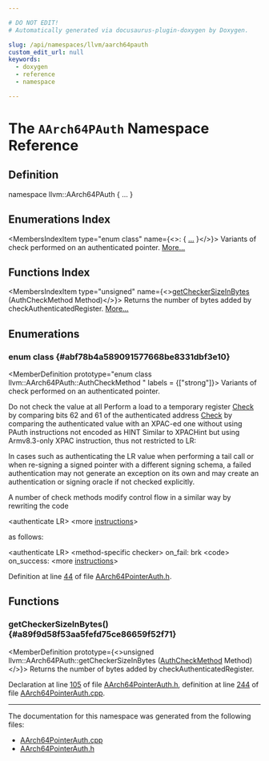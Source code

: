 ```yaml
---

# DO NOT EDIT!
# Automatically generated via docusaurus-plugin-doxygen by Doxygen.

slug: /api/namespaces/llvm/aarch64pauth
custom_edit_url: null
keywords:
  - doxygen
  - reference
  - namespace

---
```





# The `AArch64PAuth` Namespace Reference

<DoxygenPage pluginConfig={pluginConfig}>



## Definition

<CodeBlock>namespace llvm::AArch64PAuth &#123; ... &#125;</CodeBlock>

## Enumerations Index

<MembersIndex>

<MembersIndexItem
  type="enum class"
  name={<>:  &#123; <a href="#abf78b4a589091577668be8331dbf3e10">...</a> &#125;</>}>
Variants of check performed on an authenticated pointer. <a href="#abf78b4a589091577668be8331dbf3e10">More...</a>
</MembersIndexItem>

</MembersIndex>

## Functions Index

<MembersIndex>

<MembersIndexItem
  type="unsigned"
  name={<><a href="#a89f9d58f53aa5fefd75ce86659f52f71">getCheckerSizeInBytes</a> (AuthCheckMethod Method)</>}>
Returns the number of bytes added by checkAuthenticatedRegister. <a href="#a89f9d58f53aa5fefd75ce86659f52f71">More...</a>
</MembersIndexItem>

</MembersIndex>


<SectionDefinition>

## Enumerations

### enum class  {#abf78b4a589091577668be8331dbf3e10}

<MemberDefinition
  prototype="enum class llvm::AArch64PAuth::AuthCheckMethod "
 labels = {["strong"]}>
Variants of check performed on an authenticated pointer.

<EnumerationList title="Enumeration values">

<Link id="abf78b4a589091577668be8331dbf3e10a6adf97f83acf6453d4a6a4b1070f3754" />
<EnumerationListItem name="None">
Do not check the value at all
</EnumerationListItem>

<Link id="abf78b4a589091577668be8331dbf3e10a24204a7fa8ab4d609a76a48ac4673b22" />
<EnumerationListItem name="DummyLoad">
Perform a load to a temporary register
</EnumerationListItem>

<Link id="abf78b4a589091577668be8331dbf3e10a47343d56dc562d3a8366d3854eb64161" />
<EnumerationListItem name="HighBitsNoTBI">
<a href="/docs/api/namespaces/llvm/check">Check</a> by comparing bits 62 and 61 of the authenticated address
</EnumerationListItem>

<Link id="abf78b4a589091577668be8331dbf3e10a1fb8b484947fc2d97a18d9b90e0c08fb" />
<EnumerationListItem name="XPACHint">
<a href="/docs/api/namespaces/llvm/check">Check</a> by comparing the authenticated value with an XPAC-ed one without using PAuth instructions not encoded as HINT
</EnumerationListItem>

<Link id="abf78b4a589091577668be8331dbf3e10ae34527c9d45ac8d5e68634911bfcd36e" />
<EnumerationListItem name="XPAC">
Similar to XPACHint but using Armv8.3-only XPAC instruction, thus not restricted to LR:
</EnumerationListItem>

</EnumerationList>

In cases such as authenticating the LR value when performing a tail call or when re-signing a signed pointer with a different signing schema, a failed authentication may not generate an exception on its own and may create an authentication or signing oracle if not checked explicitly.

A number of check methods modify control flow in a similar way by rewriting the code


<ProgramListing>

<CodeLine><Highlight kind="normal">&lt;authenticate LR&gt;</Highlight></CodeLine>
<CodeLine><Highlight kind="normal">&lt;more <a href="/docs/api/namespaces/llvm/#a7e3e687ddfdcbacd404bcf17b917dd88">instructions</a>&gt;</Highlight></CodeLine>

</ProgramListing>

as follows:


<ProgramListing>

<CodeLine><Highlight kind="normal">  &lt;authenticate LR&gt;</Highlight></CodeLine>
<CodeLine><Highlight kind="normal">  &lt;method-specific checker&gt;</Highlight></CodeLine>
<CodeLine><Highlight kind="normal">on&#95;fail:</Highlight></CodeLine>
<CodeLine><Highlight kind="normal">  brk &lt;code&gt;</Highlight></CodeLine>
<CodeLine><Highlight kind="normal">on&#95;success:</Highlight></CodeLine>
<CodeLine><Highlight kind="normal">  &lt;more <a href="/docs/api/namespaces/llvm/#a7e3e687ddfdcbacd404bcf17b917dd88">instructions</a>&gt;</Highlight></CodeLine>

</ProgramListing>

Definition at line <a href="/docs/api/files/lib/lib/target/lib/target/aarch64/aarch64pointerauth-h/#l00044">44</a> of file <a href="/docs/api/files/lib/lib/target/lib/target/aarch64/aarch64pointerauth-h">AArch64PointerAuth.h</a>.
</MemberDefinition>

</SectionDefinition>

<SectionDefinition>

## Functions

### getCheckerSizeInBytes() {#a89f9d58f53aa5fefd75ce86659f52f71}

<MemberDefinition
  prototype={<>unsigned llvm::AArch64PAuth::getCheckerSizeInBytes (<a href="#abf78b4a589091577668be8331dbf3e10">AuthCheckMethod</a> Method)</>}>
Returns the number of bytes added by checkAuthenticatedRegister.

Declaration at line <a href="/docs/api/files/lib/lib/target/lib/target/aarch64/aarch64pointerauth-h/#l00105">105</a> of file <a href="/docs/api/files/lib/lib/target/lib/target/aarch64/aarch64pointerauth-h">AArch64PointerAuth.h</a>, definition at line <a href="/docs/api/files/lib/lib/target/lib/target/aarch64/aarch64pointerauth-cpp/#l00244">244</a> of file <a href="/docs/api/files/lib/lib/target/lib/target/aarch64/aarch64pointerauth-cpp">AArch64PointerAuth.cpp</a>.
</MemberDefinition>

</SectionDefinition>

<hr/>

The documentation for this namespace was generated from the following files:

<ul>
<li><a href="/docs/api/files/lib/lib/target/lib/target/aarch64/aarch64pointerauth-cpp">AArch64PointerAuth.cpp</a></li>
<li><a href="/docs/api/files/lib/lib/target/lib/target/aarch64/aarch64pointerauth-h">AArch64PointerAuth.h</a></li>
</ul>

</DoxygenPage>
